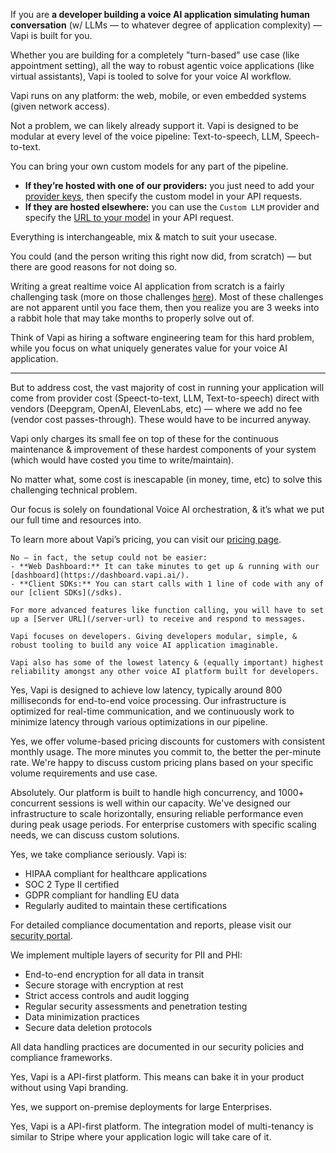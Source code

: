 <AccordionGroup>
  <Accordion title="Is Vapi right for my usecase?" icon="hammer" iconType="regular" defaultOpen={true}>

If you are **a developer building a voice AI application simulating human conversation** (w/ LLMs — to whatever degree of application complexity) — Vapi is built for you.

Whether you are building for a completely "turn-based" use case (like appointment setting), all the way to robust agentic voice applications (like virtual assistants), Vapi is tooled to solve for your voice AI workflow.

Vapi runs on any platform: the web, mobile, or even embedded systems (given network access).

  </Accordion>
  <Accordion title="Sounds good, but I’m building a custom X for Y..." icon="face-monocle" iconType="solid" defaultOpen={false}>

Not a problem, we can likely already support it. Vapi is designed to be modular at every level of the voice pipeline: Text-to-speech, LLM, Speech-to-text.

You can bring your own custom models for any part of the pipeline.

- **If they’re hosted with one of our providers:** you just need to add your [provider keys](customization/provider-keys), then specify the custom model in your API requests.
- **If they are hosted elsewhere:** you can use the `Custom LLM` provider and specify the [URL to your model](customization/custom-llm/fine-tuned-openai-models) in your API request.

Everything is interchangeable, mix & match to suit your usecase.

  </Accordion>
  <Accordion title="Couldn’t I build this myself and save money?" icon="piggy-bank" iconType="solid" defaultOpen={false}>

You could (and the person writing this right now did, from scratch) — but there are good reasons for not doing so.

Writing a great realtime voice AI application from scratch is a fairly challenging task (more on those challenges [here](/challenges-of-realtime-conversation)). Most of these challenges are not apparent until you face them, then you realize you are 3 weeks into a rabbit hole that may take months to properly solve out of.

Think of Vapi as hiring a software engineering team for this hard problem, while you focus on what uniquely generates value for your voice AI application.

---

But to address cost, the vast majority of cost in running your application will come from provider cost (Speect-to-text, LLM, Text-to-speech) direct with vendors (Deepgram, OpenAI, ElevenLabs, etc) — where we add no fee (vendor cost passes-through). These would have to be incurred anyway.

Vapi only charges its small fee on top of these for the continuous maintenance & improvement of these hardest components of your system (which would have costed you time to write/maintain).

No matter what, some cost is inescapable (in money, time, etc) to solve this challenging technical problem.

Our focus is solely on foundational Voice AI orchestration, & it’s what we put our full time and resources into.

To learn more about Vapi’s pricing, you can visit our [pricing page](/pricing).

  </Accordion>
  <Accordion title="Is it going to be hard to set up?" icon="gear" iconType="solid" defaultOpen={false}>

    No — in fact, the setup could not be easier:
    - **Web Dashboard:** It can take minutes to get up & running with our [dashboard](https://dashboard.vapi.ai/).
    - **Client SDKs:** You can start calls with 1 line of code with any of our [client SDKs](/sdks).

    For more advanced features like function calling, you will have to set up a [Server URL](/server-url) to receive and respond to messages.

  </Accordion>
  <Accordion title="How is Vapi different from other Voice AI services?" icon="bowling-pins" iconType="solid" defaultOpen={false}>

    Vapi focuses on developers. Giving developers modular, simple, & robust tooling to build any voice AI application imaginable.

    Vapi also has some of the lowest latency & (equally important) highest reliability amongst any other voice AI platform built for developers.

  </Accordion>
  <Accordion title="Can we achieve latency of around 800 milliseconds?" icon="bolt" iconType="solid" defaultOpen={false}>

Yes, Vapi is designed to achieve low latency, typically around 800 milliseconds for end-to-end voice processing. Our infrastructure is optimized for real-time communication, and we continuously work to minimize latency through various optimizations in our pipeline.

  </Accordion>
  <Accordion title="Do you offer competitive per-minute pricing if we commit to a consistent monthly volume?" icon="chart-line" iconType="solid" defaultOpen={false}>

Yes, we offer volume-based pricing discounts for customers with consistent monthly usage. The more minutes you commit to, the better the per-minute rate. We're happy to discuss custom pricing plans based on your specific volume requirements and use case.

  </Accordion>
  <Accordion title="Can your platform handle high levels of concurrency, ideally between 100 to 500 sessions daily?" icon="server" iconType="solid" defaultOpen={false}>

Absolutely. Our platform is built to handle high concurrency, and 1000+ concurrent sessions is well within our capacity. We've designed our infrastructure to scale horizontally, ensuring reliable performance even during peak usage periods. For enterprise customers with specific scaling needs, we can discuss custom solutions.

  </Accordion>
  <Accordion title="Are you compliant with HIPAA, SOC 2, and GDPR?" icon="shield-check" iconType="solid" defaultOpen={false}>

Yes, we take compliance seriously. Vapi is:
- HIPAA compliant for healthcare applications
- SOC 2 Type II certified
- GDPR compliant for handling EU data
- Regularly audited to maintain these certifications

For detailed compliance documentation and reports, please visit our [security portal](https://security.vapi.ai/).

  </Accordion>
  <Accordion title="How do you handle PII and PHI securely?" icon="lock" iconType="solid" defaultOpen={false}>

We implement multiple layers of security for PII and PHI:
- End-to-end encryption for all data in transit
- Secure storage with encryption at rest
- Strict access controls and audit logging
- Regular security assessments and penetration testing
- Data minimization practices
- Secure data deletion protocols

All data handling practices are documented in our security policies and compliance frameworks.

  </Accordion>
  <Accordion title="Do you support white-labeling?" icon="building" iconType="solid" defaultOpen={false}>

Yes, Vapi is a API-first platform. This means can bake it in your product without using Vapi branding.

  </Accordion>
  <Accordion title="Do you support on-premise deployments?" icon="building" iconType="solid" defaultOpen={false}>

Yes, we support on-premise deployments for large Enterprises.

  </Accordion>
  <Accordion title="Do you support multi-tenancy?" icon="building" iconType="solid" defaultOpen={false}>

Yes, Vapi is a API-first platform. The integration model of multi-tenancy is similar to Stripe where your application logic will take care of it.

  </Accordion>
</AccordionGroup>
